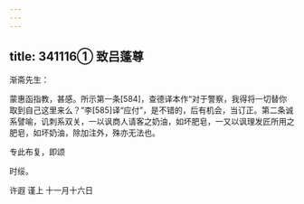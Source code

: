 ```yaml
---
---
---
```

title: 341116① 致吕蓬尊
---




渐斋先生：

蒙惠函指教，甚感。所示第一条[584]，查德译本作“对于警察，我得将一切替你取到自己这里来么？”李[585]译“应付”，是不错的，后有机会，当订正。第二条诚系譬喻，讥刺系双关，一以讽商人请客之奶油，如坏肥皂，一又以讽理发匠所用之肥皂，如坏奶油，除加注外，殊亦无法也。

专此布复，即颂

时绥。

许遐 谨上 十一月十六日